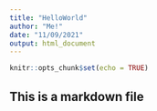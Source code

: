 ---
title: "HelloWorld"
author: "Me!"
date: "11/09/2021"
output: html_document
---

```{r setup, include=FALSE}
knitr::opts_chunk$set(echo = TRUE)
```

## This is a markdown file